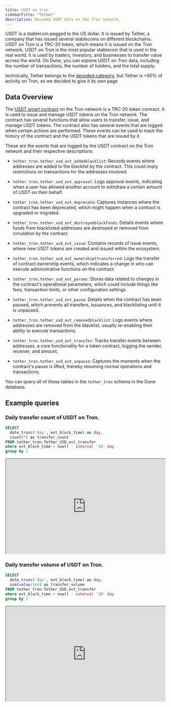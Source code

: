 ```yaml
---
title: USDT on tron
sidebarTitle: "Tether"
description: Decoded USDT data on the Tron network.
---
```


USDT is a stablecoin pegged to the US dollar. It is issued by Tether, a company that has issued several stablecoins on different blockchains. USDT on Tron is a TRC-20 token, which means it is issued on the Tron network. USDT on Tron is the most popular stablecoin that is used in the real world. It is used by traders, investors, and businesses to transfer value across the world. On Dune, you can explore USDT on Tron data, including the number of transactions, the number of holders, and the total supply.

<Info> technically, Tether belongs to the [decoded category](/data-catalog/tron/decoded), but Tether is >90% of activity on Tron, so we decided to give it its own page </Info>

## Data Overview

The [USDT smart contract](https://tronscan.org/#/token20/TR7NHqjeKQxGTCi8q8ZY4pL8otSzgjLj6t) on the Tron network is a TRC-20 token contract. It is used to issue and manage USDT tokens on the Tron network. The contract has several functions that allow users to transfer, issue, and manage USDT tokens. The contract also has several events that are logged when certain actions are performed. These events can be used to track the history of the contract and the USDT tokens that are issued by it.

These are the events that are logged by the USDT contract on the Tron network and their respective descriptions:

- `tether_tron.tether_usd_evt_addedblacklist`: Records events where addresses are added to the blacklist by the contract. This could imply restrictions on transactions for the addresses involved.

- `tether_tron.tether_usd_evt_approval`: Logs approval events, indicating when a user has allowed another account to withdraw a certain amount of USDT on their behalf.

- `tether_tron.tether_usd_evt_deprecate`: Captures instances where the contract has been deprecated, which might happen when a contract is upgraded or migrated.

- `tether_tron.tether_usd_evt_destroyedblackfunds`: Details events where funds from blacklisted addresses are destroyed or removed from circulation by the contract.

- `tether_tron.tether_usd_evt_issue`: Contains records of issue events, where new USDT tokens are created and issued within the ecosystem.

- `tether_tron.tether_usd_evt_ownershipttransferred`: Logs the transfer of contract ownership events, which indicates a change in who can execute administrative functions on the contract.

- `tether_tron.tether_usd_evt_params`: Stores data related to changes in the contract's operational parameters, which could include things like fees, transaction limits, or other configuration settings.

- `tether_tron.tether_usd_evt_pause`: Details when the contract has been paused, which prevents all transfers, issuances, and blacklisting until it is unpaused.

- `tether_tron.tether_usd_evt_removedblacklist`: Logs events where addresses are removed from the blacklist, usually re-enabling their ability to execute transactions.

- `tether_tron.tether_usd_evt_transfer`: Tracks transfer events between addresses, a core functionality for a token contract, logging the sender, receiver, and amount.

- `tether_tron.tether_usd_evt_unpause`: Captures the moments when the contract's pause is lifted, thereby resuming normal operations and transactions.

You can query all of these tables in the `tether_tron` schema in the Dune database.

## Example queries 

### Daily transfer count of USDT on Tron.

```sql
SELECT 
  date_trunc('day', evt_block_time) as day,
  count(*) as transfer_count
FROM tether_tron.Tether_USD_evt_transfer
where evt_block_time > now() - interval '10' day
group by 1
```

<div>
  <iframe
    src="https://dune.com/embeds/3556879/5985629/"
    width="100%"
    height="300px"
  ></iframe>
</div>

### Daily transfer volume of USDT on Tron.

```sql
SELECT 
  date_trunc('day', evt_block_time) as day,
  sum(value/1e6) as transfer_volume
FROM tether_tron.Tether_USD_evt_transfer
where evt_block_time > now() - interval '10' day
group by 1
```

<div>
  <iframe
    src="https://dune.com/embeds/3556889/5985657/"
    width="100%"
    height="300px"
  ></iframe>
</div>
